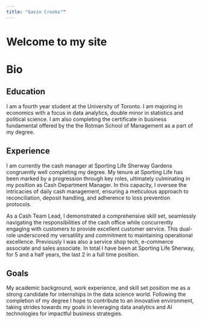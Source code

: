 ```yaml
---
title: "Gavin Crooks""
---
```


# Welcome to my site

# Bio

## Education 

I am a fourth year student at the University of Toronto. I am majoring in economics with a focus in data analytics, double minor in statistics and political science. I am also completing the certificate in business fundamental offered by the the Rotman School of Management as a part of my degree.

## Experience 

I am currently the cash manager at Sporting Life Sherway Gardens congruently well completing my degree. My tenure at Sporting Life has been marked by a progression through key roles, ultimately culminating in my position as Cash Department Manager. In this capacity, I oversee the intricacies of daily cash management, ensuring a meticulous approach to reconciliation, deposit handling, and adherence to loss prevention protocols.

As a Cash Team Lead, I demonstrated a comprehensive skill set, seamlessly navigating the responsibilities of the cash office while concurrently engaging with customers to provide excellent customer service. This dual-role underscored my versatility and commitment to maintaining operational excellence. Previously I was also a service shop tech, e-commerce associate and sales associate. In total I have been at Sporting Life Sherway, for 5 and a half years, the last 2 in a full time position.

## Goals 

My academic background, work experience, and skill set position me as a strong candidate for internships in the data science world. Following the completion of my degree I hope to contribute to an innovative environment, taking strides towards my goals in leveraging data analytics and AI technologies for impactful business strategies.
